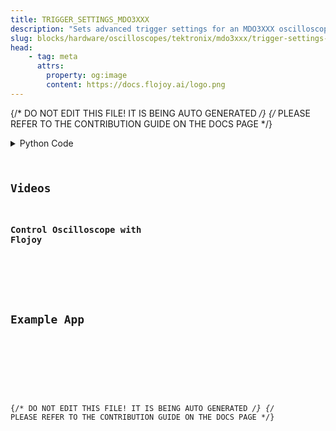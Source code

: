 ```yaml
---
title: TRIGGER_SETTINGS_MDO3XXX
description: "Sets advanced trigger settings for an MDO3XXX oscilloscope."
slug: blocks/hardware/oscilloscopes/tektronix/mdo3xxx/trigger-settings-mdo3xxx
head:
    - tag: meta
      attrs:
        property: og:image
        content: https://docs.flojoy.ai/logo.png
---
```


{/* DO NOT EDIT THIS FILE! IT IS BEING AUTO GENERATED */}
{/* PLEASE REFER TO THE CONTRIBUTION GUIDE ON THE DOCS PAGE */}


<DownloadStudioBanner />
<PythonDocsDisplay docstring={block_data["docstring"]} />
<details>
<summary>Python Code</summary>



<Code code={pythonCode} lang="py" wrap theme="dracula" />

[Find this Flojoy Block on GitHub](https://github.com/flojoy-ai/blocks/blob/main/blocks/HARDWARE/OSCILLOSCOPES/TEKTRONIX/MDO3XXX/TRIGGER_SETTINGS_MDO3XXX/TRIGGER_SETTINGS_MDO3XXX.py)

</details>

## Videos


### Control Oscilloscope with Flojoy

<div className="not-content">
<YouTube id="https://www.youtube.com/watch?v=NqPW7pG3NZs" />
</div>

## Example App


<GetHelpWidget />


<AppDisplay app={app} blockName="TRIGGER_SETTINGS_MDO3XXX" client:visible />


<Example />

{/* DO NOT EDIT THIS FILE! IT IS BEING AUTO GENERATED */}
{/* PLEASE REFER TO THE CONTRIBUTION GUIDE ON THE DOCS PAGE */}
